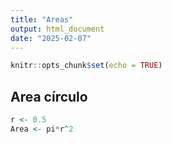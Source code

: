 ```yaml
---
title: "Areas"
output: html_document
date: "2025-02-07"
---
```


```r
knitr::opts_chunk$set(echo = TRUE)
```

## Area círculo



```r
r <- 0.5
Area <- pi*r^2

```

